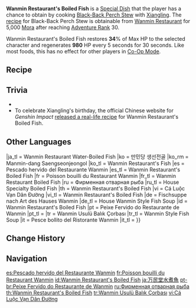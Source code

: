 {{Food Infobox
|id              = 108135
|description     = This is the signature dish of the Wanmin Restaurant, combining Xiangling's heartfelt passion for cuisine. Anyone who tastes it will gain a pure appreciation for gourmet food amid the hearty and addictive blend of flavors.
|type            = Recovery Dishes
|effectType      = Regeneration
|effect          = Restores '''34'''% of Max HP to the selected character and regenerates '''980''' HP every 5s for 30s.
|eff_att1        = HP Restore
|eff_att2        = HP Restore Percent
|eff_att3        = HP Regen
|quality         = 3
|character       = Xiangling
|base            = Black-Back Perch Stew
}}
'''Wanmin Restaurant's Boiled Fish''' is a [[Special Dish]] that the player has a chance to obtain by cooking [[Black-Back Perch Stew]] with [[Xiangling]]. The [[recipe]] for Black-Back Perch Stew is obtainable from [[Wanmin Restaurant]] for 5,000 [[Mora]] after reaching [[Adventure Rank]] 30.

Wanmin Restaurant's Boiled Fish restores '''34'''% of Max HP to the selected character and regenerates '''980''' HP every 5 seconds for 30 seconds. Like most foods, this has no effect for other players in [[Co-Op Mode]].

==Recipe==
{{Recipe
|type = Cooking
|character = Xiangling
|Fish = 3
|Jueyun Chili = 1
|Salt = 1
|Violetgrass = 1
|sort = Fish;Jueyun Chili;Salt;Violetgrass
}}

==Trivia==
* {{Mail Attachments by Category List}}
* To celebrate Xiangling's birthday, the official Chinese website for ''Genshin Impact'' [https://ys.mihoyo.com/main/news/detail/11473 released a real-life recipe] for Wanmin Restaurant's Boiled Fish.

==Other Languages==
{{Other Languages
|en      = Wanmin Restaurant's Boiled Fish
|zhs     = 万民堂水煮鱼
|zhs_rm  = Wànmín-táng Shuízhǔ Yú
|zht     = 萬民堂水煮魚
|zht_rm  = Wànmín-táng Shuízhǔ Yú
|zh_tl   = Wanmin Restaraunt {{w|Shuizhu|Water-Boiled}} Fish
|ja      = 万民堂水煮魚
|ja_rm   = Banmin-dou Mizunizakana{{[https://youtu.be/_0fvKbzU8a0?si=UW4cTLTH5Ijt2Bqa&t=54 Confirmed]}}
|ja_tl   = Wanmin Restaurant Water-Boiled Fish{{Sino}}
|ko      = 만민당 생선전골
|ko_rm   = Manmin-dang Saengseonjeongol
|ko_tl   = Wanmin Restaurant's Fish {{w|Jeongol}}
|es      = Pescado hervido del Restaurante Wanmin
|es_tl   = Wanmin Restaurant's Boiled Fish
|fr      = Poisson bouilli du Restaurant Wanmin
|fr_tl   = Wanmin Restaurant Boiled Fish
|ru      = Фирменная отварная рыба
|ru_tl   = House Specialty Boiled Fish
|th      = Wanmin Restaurant's Boiled Fish
|vi      = Cá Luộc Vạn Dân Đường
|vi_tl   = Wanmin Restaurant's Boiled Fish
|de      = Fischsuppe nach Art des Hauses Wanmin
|de_tl   = House Wanmin Style Fish Soup
|id      = Wanmin Restaurant's Boiled Fish
|pt      = Peixe Fervido do Restaurante de Wanmin
|pt_tl   = 
|tr      = Wanmin Usulü Balık Çorbası
|tr_tl   = Wanmin Style Fish Soup
|it      = Pesce bollito del Ristorante Wanmin
|it_tl   = 
}}

==Change History==
{{Change History|1.0}}

==Navigation==
{{Food Navbox|type=Special Dishes}}

[[es:Pescado hervido del Restaurante Wanmin]]
[[fr:Poisson bouilli du Restaurant Wanmin]]
[[id:Wanmin Restaurant's Boiled Fish]]
[[ja:万民堂水煮魚]]
[[pt-br:Peixe Fervido do Restaurante de Wanmin]]
[[ru:Фирменная отварная рыба]]
[[th:Wanmin Restaurant's Boiled Fish]]
[[tr:Wanmin Usulü Balık Çorbası]]
[[vi:Cá Luộc Vạn Dân Đường]]